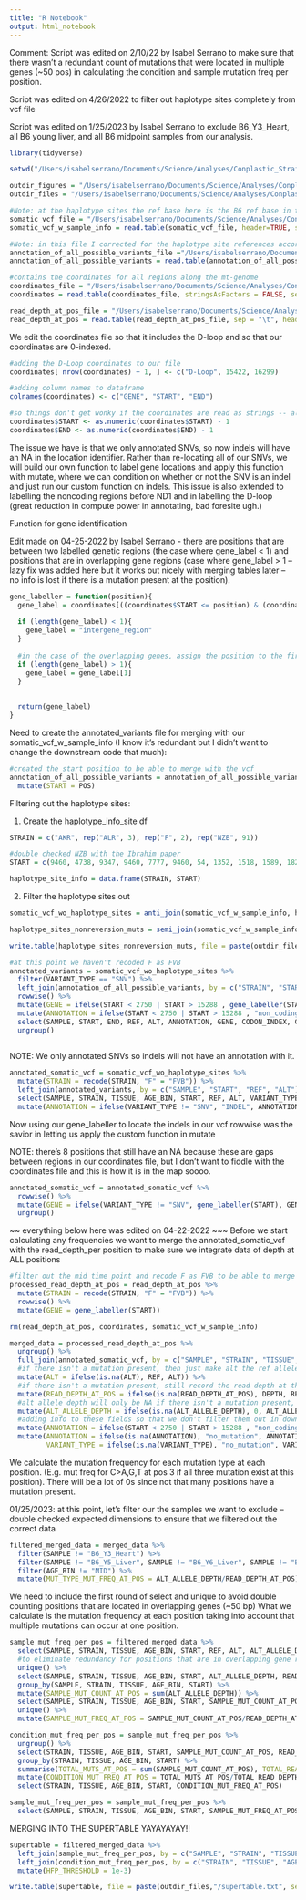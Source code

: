 ```yaml
---
title: "R Notebook"
output: html_notebook
---
```

Comment: Script was edited on 2/10/22 by Isabel Serrano to make sure that there wasn't a redundant count of mutations that were located in multiple genes (~50 pos) in calculating the condition and sample mutation freq per position. 

Script was edited on 4/26/2022 to filter out haplotype sites completely from vcf file 

Script was edited on 1/25/2023 by Isabel Serrano to exclude B6_Y3_Heart, all B6 young liver, and all B6 midpoint samples from our analysis. 

```r
library(tidyverse)
```


```r
setwd("/Users/isabelserrano/Documents/Science/Analyses/Conplastic_Strains/files_and_analyses/")

outdir_figures = "/Users/isabelserrano/Documents/Science/Analyses/Conplastic_Strains/files_and_analyses/"
outdir_files = "/Users/isabelserrano/Documents/Science/Analyses/Conplastic_Strains/files_and_analyses/input_files"

#Note: at the haplotype sites the ref base here is the B6 ref base in this script we separate haplotype sites from all other sites that accumulate somatic muts. The haplotype_vcf contains REVERSION mutations at the haplotype sites. 
somatic_vcf_file = "/Users/isabelserrano/Documents/Science/Analyses/Conplastic_Strains/files_and_analyses/input_files/somatic_mutations.vcf"
somatic_vcf_w_sample_info = read.table(somatic_vcf_file, header=TRUE, stringsAsFactors = FALSE)

#Note: in this file I corrected for the haplotype site references according to strain i.e. the strain-specific haplotype ref base are correct
annotation_of_all_possible_variants_file ="/Users/isabelserrano/Documents/Science/Analyses/Conplastic_Strains/files_and_analyses/input_files/annotated_all_possible_variants.txt"
annotation_of_all_possible_variants = read.table(annotation_of_all_possible_variants_file, header = TRUE, stringsAsFactors = FALSE)

#contains the coordinates for all regions along the mt-genome
coordinates_file = "/Users/isabelserrano/Documents/Science/Analyses/Conplastic_Strains/files_and_analyses/input_files/Mouse_Mt_Genome_Coordinates"
coordinates = read.table(coordinates_file, stringsAsFactors = FALSE, sep = "\t")

read_depth_at_pos_file = "/Users/isabelserrano/Documents/Science/Analyses/Conplastic_Strains/files_and_analyses/input_files/cleaned_read_depth_per_pos.txt"
read_depth_at_pos = read.table(read_depth_at_pos_file, sep = "\t", header = TRUE, stringsAsFactors = FALSE)
```  


We edit the coordinates file so that it includes the D-loop and so that our coordinates are 0-indexed. 

```r
#adding the D-Loop coordinates to our file 
coordinates[ nrow(coordinates) + 1, ] <- c("D-Loop", 15422, 16299)

#adding column names to dataframe
colnames(coordinates) <- c("GENE", "START", "END")

#so things don't get wonky if the coordinates are read as strings -- also we convert our coordinates to be 0-indexed 
coordinates$START <- as.numeric(coordinates$START) - 1
coordinates$END <- as.numeric(coordinates$END) - 1

```

The issue we have is that we only annotated SNVs, so now indels will have an NA in the location identifier. Rather than re-locating all of our SNVs, we will build our own function to label gene locations and apply this function with mutate, where we can condition on whether or not the SNV is an indel and just run our custom function on indels. This issue is also extended to labelling the noncoding regions before ND1 and in labelling the D-loop (great reduction in compute power in annotating, bad foresite ugh.)

Function for gene identification

Edit made on 04-25-2022 by Isabel Serrano - there are positions that are between two labelled genetic regions (the case where gene_label < 1) and positions that are in overlapping gene regions (case where gene_label > 1 -- lazy fix was added here but it works out nicely with merging tables later -- no info is lost if there is a mutation present at the position). 

```r

gene_labeller = function(position){
  gene_label = coordinates[((coordinates$START <= position) & (coordinates$END >= position)),]$GENE
  
  if (length(gene_label) < 1){
    gene_label = "intergene_region"
  }
  
  #in the case of the overlapping genes, assign the position to the first gene 
  if (length(gene_label) > 1){
    gene_label = gene_label[1]
  }
  
  
  return(gene_label)
}

```


Need to create the annotated_variants file for merging with our somatic_vcf_w_sample_info (I know it's redundant but I didn't want to change the downstream code that much):

```r

#created the start position to be able to merge with the vcf 
annotation_of_all_possible_variants = annotation_of_all_possible_variants %>% 
  mutate(START = POS) 

```

Filtering out the haplotype sites:

1) Create the haplotype_info_site df 

```r

STRAIN = c("AKR", rep("ALR", 3), rep("F", 2), rep("NZB", 91))

#double checked NZB with the Ibrahim paper 
START = c(9460, 4738, 9347, 9460, 7777, 9460, 54, 1352, 1518, 1589, 1821, 2200, 2339, 2524, 2765, 2766, 2797, 2813, 2839, 2933, 3193, 3259, 3421, 3466, 3598, 3691, 3931, 4122, 4275, 4323, 4407, 4705, 4731, 4770, 4884, 4902, 5203, 5462, 5551, 5929, 6040, 6406, 6469, 6574, 6619, 6784, 7410, 7545, 7869, 8438, 8466, 8567, 8857, 8863, 9136, 9151, 9390, 9460, 9529, 9580, 9598, 9819, 9984, 10546, 10582, 10951, 11842, 11845, 11932, 12352, 12574, 12694, 12834, 12889, 13003, 13443,13611, 13688, 13780, 13781, 13836, 13982, 14185, 14210, 14362, 14641, 14737, 15498, 15548, 15577, 15587, 15602,15656, 15916, 16016, 16267, 16271)

haplotype_site_info = data.frame(STRAIN, START)

```

2) Filter the haplotype sites out 

```r
somatic_vcf_wo_haplotype_sites = anti_join(somatic_vcf_w_sample_info, haplotype_site_info, by = c("STRAIN", "START"))

haplotype_sites_nonreversion_muts = semi_join(somatic_vcf_w_sample_info, haplotype_site_info, by = c("STRAIN", "START"))

write.table(haplotype_sites_nonreversion_muts, file = paste(outdir_files,"/haplotype_sites_nonreversion_muts.txt", sep = ""), sep = "\t", quote = F, row.names = T)
```


```r
#at this point we haven't recoded F as FVB
annotated_variants = somatic_vcf_wo_haplotype_sites %>% 
  filter(VARIANT_TYPE == "SNV") %>% 
  left_join(annotation_of_all_possible_variants, by = c("STRAIN", "START", "REF", "ALT")) %>% 
  rowwise() %>%
  mutate(GENE = ifelse(START < 2750 | START > 15288 , gene_labeller(START), GENE)) %>%
  mutate(ANNOTATION = ifelse(START < 2750 | START > 15288 , "non_coding_transcript_exon_variant", ANNOTATION)) %>% 
  select(SAMPLE, START, END, REF, ALT, ANNOTATION, GENE, CODON_INDEX, CODON_POS, REF_AA, ALT_AA) %>% 
  ungroup()
  

```

NOTE: We only annotated SNVs so indels will not have an annotation with it. 

```r
annotated_somatic_vcf = somatic_vcf_wo_haplotype_sites %>% 
  mutate(STRAIN = recode(STRAIN, "F" = "FVB")) %>%
  left_join(annotated_variants, by = c("SAMPLE", "START", "REF", "ALT")) %>%
  select(SAMPLE, STRAIN, TISSUE, AGE_BIN, START, REF, ALT, VARIANT_TYPE, ALT_ALLELE_DEPTH, READ_DEPTH_AT_POS, ANNOTATION, GENE, CODON_INDEX, CODON_POS, REF_AA, ALT_AA) %>%
  mutate(ANNOTATION = ifelse(VARIANT_TYPE != "SNV", "INDEL", ANNOTATION))
```


Now using our gene_labeller to locate the indels in our vcf 
rowwise was the savior in letting us apply the custom function in mutate 

NOTE: there's 8 positions that still have an NA because these are gaps between regions in our coordinates file, but I don't want to fiddle with the coordinates file and this is how it is in the map soooo. 
```r
annotated_somatic_vcf = annotated_somatic_vcf %>%
  rowwise() %>%
  mutate(GENE = ifelse(VARIANT_TYPE != "SNV", gene_labeller(START), GENE)) %>%
  ungroup()
```

~~ everything below here was edited on 04-22-2022 ~~~ 
Before we start calculating any frequencies we want to merge the annotated_somatic_vcf with the read_depth_per position to make sure we integrate data of depth at ALL positions

```r

#filter out the mid time point and recode F as FVB to be able to merge
processed_read_depth_at_pos = read_depth_at_pos %>% 
  mutate(STRAIN = recode(STRAIN, "F" = "FVB")) %>% 
  rowwise() %>%
  mutate(GENE = gene_labeller(START))
```

```r
rm(read_depth_at_pos, coordinates, somatic_vcf_w_sample_info)
```


```r
merged_data = processed_read_depth_at_pos %>% 
  ungroup() %>% 
  full_join(annotated_somatic_vcf, by = c("SAMPLE", "STRAIN", "TISSUE", "AGE_BIN", "GENE", "START", "REF")) %>% 
  #if there isn't a mutation present, then just make alt the ref allele
  mutate(ALT = ifelse(is.na(ALT), REF, ALT)) %>% 
  #if there isn't a mutation present, still record the read depth at this position -- read_depth_at_pos is from our somatic vcf file so it will only have an NA if there wasn't a mutation present
  mutate(READ_DEPTH_AT_POS = ifelse(is.na(READ_DEPTH_AT_POS), DEPTH, READ_DEPTH_AT_POS)) %>% 
  #alt allele depth will only be NA if there isn't a mutation present, thus make the mut count 0
  mutate(ALT_ALLELE_DEPTH = ifelse(is.na(ALT_ALLELE_DEPTH), 0, ALT_ALLELE_DEPTH)) %>% 
  #adding info to these fields so that we don't filter them out in downstream processes
  mutate(ANNOTATION = ifelse(START < 2750 | START > 15288 , "non_coding_transcript_exon_variant", ANNOTATION)) %>%
  mutate(ANNOTATION = ifelse(is.na(ANNOTATION), "no_mutation", ANNOTATION), 
         VARIANT_TYPE = ifelse(is.na(VARIANT_TYPE), "no_mutation", VARIANT_TYPE)) 

```

We calculate the mutation frequency for each mutation type at each position. (E.g. mut freq for C>A,G,T at pos 3 if all three mutation exist at this position). There will be a lot of 0s since not that many positions have a mutation present. 

01/25/2023: at this point, let's filter our the samples we want to exclude -- double checked expected dimensions to ensure that we filtered out the correct data

```r
filtered_merged_data = merged_data %>%
  filter(SAMPLE != "B6_Y3_Heart") %>%
  filter(SAMPLE != "B6_Y5_Liver", SAMPLE != "B6_Y6_Liver", SAMPLE != "B6_Y7_Liver", SAMPLE != "B6_Y8_Liver") %>% 
  filter(AGE_BIN != "MID") %>% 
  mutate(MUT_TYPE_MUT_FREQ_AT_POS = ALT_ALLELE_DEPTH/READ_DEPTH_AT_POS) 
```

We need to include the first round of select and unique to avoid double counting positions that are located in overlapping genes (~50 bp)
What we calculate is the mutation frequency at each position taking into account that multiple mutations can occur at one position. 

```r
sample_mut_freq_per_pos = filtered_merged_data %>%
  select(SAMPLE, STRAIN, TISSUE, AGE_BIN, START, REF, ALT, ALT_ALLELE_DEPTH, READ_DEPTH_AT_POS) %>% 
  #to eliminate redundancy for positions that are in overlapping gene regions
  unique() %>% 
  select(SAMPLE, STRAIN, TISSUE, AGE_BIN, START, ALT_ALLELE_DEPTH, READ_DEPTH_AT_POS) %>%
  group_by(SAMPLE, STRAIN, TISSUE, AGE_BIN, START) %>%
  mutate(SAMPLE_MUT_COUNT_AT_POS = sum(ALT_ALLELE_DEPTH)) %>%
  select(SAMPLE, STRAIN, TISSUE, AGE_BIN, START, SAMPLE_MUT_COUNT_AT_POS, READ_DEPTH_AT_POS) %>%
  unique() %>%
  mutate(SAMPLE_MUT_FREQ_AT_POS = SAMPLE_MUT_COUNT_AT_POS/READ_DEPTH_AT_POS)
```

```r
condition_mut_freq_per_pos = sample_mut_freq_per_pos %>%
  ungroup() %>%
  select(STRAIN, TISSUE, AGE_BIN, START, SAMPLE_MUT_COUNT_AT_POS, READ_DEPTH_AT_POS) %>% 
  group_by(STRAIN, TISSUE, AGE_BIN, START) %>%
  summarise(TOTAL_MUTS_AT_POS = sum(SAMPLE_MUT_COUNT_AT_POS), TOTAL_READ_DEPTH_AT_POS = sum(READ_DEPTH_AT_POS)) %>%
  mutate(CONDITION_MUT_FREQ_AT_POS = TOTAL_MUTS_AT_POS/TOTAL_READ_DEPTH_AT_POS) %>%
  select(STRAIN, TISSUE, AGE_BIN, START, CONDITION_MUT_FREQ_AT_POS)

sample_mut_freq_per_pos = sample_mut_freq_per_pos %>%
  select(SAMPLE, STRAIN, TISSUE, AGE_BIN, START, SAMPLE_MUT_FREQ_AT_POS)

```

MERGING INTO THE SUPERTABLE YAYAYAYAY!!

```r
supertable = filtered_merged_data %>% 
  left_join(sample_mut_freq_per_pos, by = c("SAMPLE", "STRAIN", "TISSUE", "AGE_BIN", "START")) %>%
  left_join(condition_mut_freq_per_pos, by = c("STRAIN", "TISSUE", "AGE_BIN", "START")) %>%
  mutate(HFP_THRESHOLD = 1e-3)

write.table(supertable, file = paste(outdir_files,"/supertable.txt", sep = ""), sep = "\t", quote = F, row.names = T)
```


